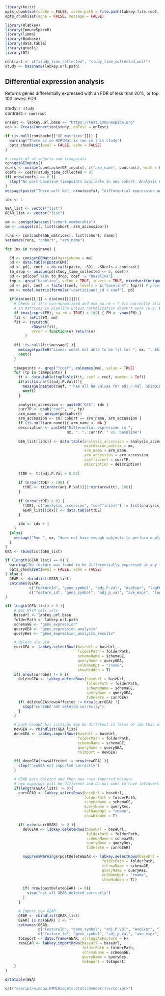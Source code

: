 ```r
library(knitr)
opts_chunk$set(cache = FALSE, cache.path = file.path(labkey.file.root, "cache/DifferentialExpressionAnalysis/"))
opts_chunk$set(echo = FALSE, message = FALSE)
```

```r
library(Rlabkey)
library(ImmuneSpaceR)
library(limma)
library(Biobase)
library(data.table)
library(gtools)
library(DT)
```

```r
contrast <- c("study_time_collected", "study_time_collected_unit")
study <- basename(labkey.url.path)
```

## Differential expression analysis

Returns genes differentially expressed with an FDR of less than 20%, or top 100 lowest FDR.

study: `r study`  
contrast: `r contrast`

```r
onTest <- labkey.url.base == "https://test.immunespace.org"
con <- CreateConnection(study, onTest = onTest)

if (is.null(con$cache[["GE_matrices"]])) {
  warning("There is no HIPCMatrix run in this study")
  opts_chunk$set(eval = FALSE, echo = FALSE)
}

# create df of cohorts and timepoints
con$getGEInputs()
coefs <- unique(con$cache$GE_inputs[, c("arm_name", contrast), with = FALSE])
coefs <- coefs[study_time_collected > 0]
if( nrow(coefs) == 0 ){
  stop("No post-baseline timepoints available in any cohort. Analysis not run.")
}
message(paste("There will be", nrow(coefs), "differential expression analysis."))
```

```r
idx <- 1

GEA_list <- vector("list")
GEAR_list <- vector("list")

cm <- con$getDataset("cohort_membership")
cm <- unique(cm[, list(cohort, arm_accession)])

runs <- con$cache$GE_matrices[, list(cohort, name)]
setnames(runs, "cohort", "arm_name")

for (mx in runs$name) {

  EM <- con$getGEMatrix(matrixName = mx)
  pd <- data.table(pData(EM))
  pd <- pd[, coef := do.call(paste, .SD), .SDcols = contrast]
  to_drop <- unique(pd[study_time_collected <= 0, coef])
  pd <- pd[coef %in% to_drop, coef := "baseline"]
  tmp <- grep("baseline", value = TRUE, invert = TRUE, mixedsort(unique(pd$coef)))
  pd <- pd[, coef := factor(coef, levels = c("baseline", tmp))] # preps coef col for use in model
  mm <- model.matrix(formula("~participant_id + coef"), pd)
  
  if(dim(mm)[[1]] > dim(mm)[[2]]){
    # Check if it's non-normalized and use na.rm = T b/c currently allowing NAs to remain
    # in matrices in pipeline unless normalization doesn't work (e.g. DEseq)
    if (max(exprs(EM), na.rm = TRUE) > 100) { EM <- voom(EM) }
    fit <- lmFit(EM, mm)
    fit <- tryCatch(
            eBayes(fit),
            error = function(e) return(e)
         )   
  
    if( !is.null(fit$message) ){  
      message(paste0("Linear model not able to be fit for ", mx, ". Skipping to next matrix"))
      next() 
    }   
  
    timepoints <- grep("^coef", colnames(mm), value = TRUE)
    for (tp in timepoints) {
      tt <- data.table(topTable(fit, coef = coef, number = Inf))
      if(all(is.na(tt$adj.P.Val))){
        message(paste0(coef, " has all NA values for adj.P.Val. Skipping to next coef."))
        next()
      }
 
      analysis_accession <- paste0("GEA", idx )
      currTP <- gsub("coef", "", tp)
      arm_name <- unique(pd$cohort)
      arm_accession <- cm[ cohort == arm_name, arm_accession ]
      if (is.null(arm_name)){ arm_name <- NA }
      description <- paste0("Differential expression in ",
                            mx, ", ", currTP, " vs. baseline")
  
      GEA_list[[idx]] <- data.table(analysis_accession = analysis_accession,
                                    expression_matrix = mx,
                                    arm_name = arm_name,
                                    arm_accession = arm_accession,
                                    coefficient = currTP,
                                    description = description)
  
      ttDE <- tt[adj.P.Val < 0.02]
  
      if (nrow(ttDE) < 100) {
        ttDE <- tt[order(adj.P.Val)][1:min(nrow(tt), 100)]
      }
  
      if (nrow(ttDE) > 0) {
        ttDE[, c("analysis_accession", "coefficient") := list(analysis_accession, currTP)]
        GEAR_list[[idx]] <- data.table(ttDE)
      }
  
      idx <- idx + 1
    }
  }else{
    message("Run ", mx, "does not have enough subjects to perform analysis.")
  }
}
GEA <- rbindlist(GEA_list)

if (length(GEAR_list) == 0) {
  warning("No feature was found to be differentially expressed at any timepoint.")
  opts_chunk$set(eval = FALSE, echo = FALSE)
} else {
  GEAR <- rbindlist(GEAR_list)
  setnames(GEAR,
           c("FeatureId", "gene_symbol", "adj.P.Val", "AveExpr", "logFC", "P.Value", "t"),
           c("feature_id", "gene_symbol", "adj_p_val", "ave_expr", "log_fc", "p_value", "statistic"))
}
```

```r

if( length(GEA_list) > 0 ){
    # Set HTTP call vars
    baseUrl <- labkey.url.base
    folderPath <- labkey.url.path
    schemaGE <- "gene_expression"
    queryGEA <- "gene_expression_analysis"
    queryRes <- "gene_expression_analysis_results"

    # delete old GEA
    currGEA <- labkey.selectRows(baseUrl = baseUrl,
                                 folderPath = folderPath,
                                 schemaName = schemaGE,
                                 queryName = queryGEA,
                                 colNameOpt = "rname",
                                 showHidden = T)
    if( nrow(currGEA) != 0 ){
      deleteGEA <- labkey.deleteRows(baseUrl = baseUrl,
                                     folderPath = folderPath,
                                     schemaName = schemaGE,
                                     queryName = queryGEA,
                                     toDelete = currGEA)
      if( deleteGEA$rowsAffected != nrow(currGEA) ){
        stop("currGEA not deleted correctly")
      }
    }

    # push newGEA b/c listings may be different in terms of idx than old
    newGEA <- rbindlist(GEA_list)
    doneGEA <- labkey.importRows(baseUrl = baseUrl,
                                 folderPath = folderPath,
                                 schemaName = schemaGE,
                                 queryName = queryGEA,
                                 toImport = newGEA)

    if( doneGEA$rowsAffected != nrow(newGEA) ){
      stop("newGEA not imported correctly")
    }

    # GEAR gets deleted and then new rows imported because
    # new mappings will be different and do not want to have leftovers
    if(length(GEAR_list) != 0){
      currGEAR <- labkey.selectRows(baseUrl = baseUrl,
                                    folderPath = folderPath,
                                    schemaName = schemaGE,
                                    queryName = queryRes,
                                    colNameOpt = "rname",
                                    showHidden = T)

      if( nrow(currGEAR) != 0 ){
        delGEAR <- labkey.deleteRows(baseUrl = baseUrl,
                                     folderPath = folderPath,
                                     schemaName = schemaGE,
                                     queryName = queryRes,
                                     toDelete = currGEAR)

        suppressWarnings(postDeleteGEAR <- labkey.selectRows(baseUrl = baseUrl,
                                            folderPath = folderPath,
                                            schemaName = schemaGE,
                                            queryName = queryRes,
                                            colNameOpt = "rname",
                                            showHidden = T))

        if( nrow(postDeleteGEAR) != 0){
          stop("not all GEAR deleted correctly")
        }
      }

      # Import new GEAR
      GEAR <- rbindlist(GEAR_list)
      GEAR[ is.na(GEAR) ] <- ""
      setnames(GEAR,
               c("FeatureId", "gene_symbol", "adj.P.Val", "AveExpr", "logFC", "P.Value", "t"),
               c("feature_id", "gene_symbol", "adj_p_val", "ave_expr", "log_fc", "p_value", "statistic"))
      toImport <- data.frame(GEAR, stringsAsFactors = F)
      resGEAR <- labkey.importRows(baseUrl = baseUrl,
                                   folderPath = folderPath,
                                   schemaName = schemaGE,
                                   queryName = queryRes,
                                   toImport = toImport)
    }
}
```

```r
datatable(GEA)
```

```r
cat("<script>window.HTMLWidgets.staticRender();</script>")
```

